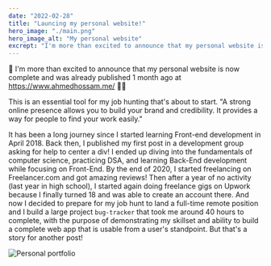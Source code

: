 ```yaml
---
date: "2022-02-28"
title: "Launcing my personal website!"
hero_image: "./main.png"
hero_image_alt: "My personal website"
excrept: "I'm more than excited to announce that my personal website is now complete and was already published 1 month ago"
---
```


🤩 I'm more than excited to announce that my personal website is now complete and was already published 1 month ago at https://www.ahmedhossam.me/ 🚀🚀

This is an essential tool for my job hunting that's about to start. "A strong online presence allows you to build your brand and credibility. It provides a way for people to find your work easily."

It has been a long journey since I started learning Front-end development in April 2018. Back then, I published my first post in a development group asking for help to center a div! I ended up diving into the fundamentals of computer science, practicing DSA, and learning Back-End development while focusing on Front-End. By the end of 2020, I started freelancing on Freelancer.com and got amazing reviews! Then after a year of no activity (last year in high school), I started again doing freelance gigs on Upwork because I finally turned 18 and was able to create an account there. And now I decided to prepare for my job hunt to land a full-time remote position and I build a large project `bug-tracker` that took me around 40 hours to complete, with the purpose of demonstrating my skillset and ability to build a complete web app that is usable from a user's standpoint. But that's a story for another post!

![Personal portfolio](./main.png)
